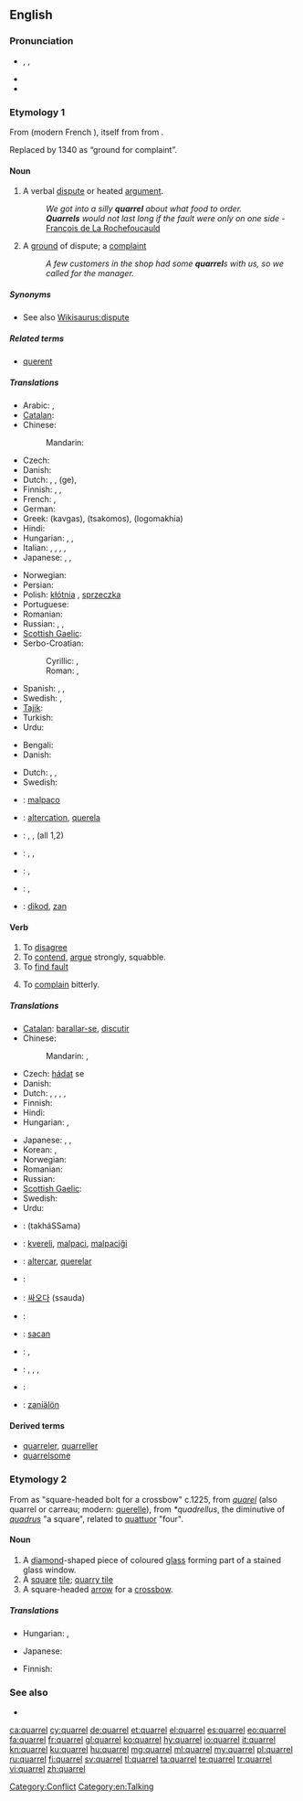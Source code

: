 ==English==

===Pronunciation===
* {{enPR|'kwôrəl}}, {{IPA|/ˈkwɒrəl/}}, {{SAMPA|/"kwQr@l/}}
* {{audio|en-us-quarrel.ogg|Audio (US)}}
* {{rhymes|ɒrəl}}

===Etymology 1===
From {{etyl|fro}} {{term|querele|lang=fro}} (modern French {{term|querelle|lang=fr}}), itself from {{etyl|la}} {{term|querella|lang=la||complaint}} from {{term|queror|lang=la||I lament, I complain}}.

Replaced {{etyl|ang|-}} {{term|sacan|lang=ang}} by 1340 as “ground for complaint”.

====Noun====
{{en-noun}}

# A verbal [[dispute]] or heated [[argument]].
#: ''We got into a silly '''quarrel''' about what food to order.''
#: '''''Quarrels''' would not last long if the fault were only on one side'' - [[q:François de La Rochefoucauld|François de La Rochefoucauld]]
# A [[ground]] of dispute; a [[complaint]]
#: ''A few customers in the shop had some '''quarrel'''s with us, so we called for the manager.''

=====Synonyms=====
* See also [[Wikisaurus:dispute]]

=====Related terms=====
* [[querent#Etymology 1|querent]]

=====Translations=====
{{trans-top|verbal dispute or heated argument}}
* Arabic: {{t|ar|نزاع|m|tr=nazaa`}}, {{t|ar|شجار|m|tr=shijaar|sc=Arab}}
* [[Catalan]]: {{t|ca|baralla|f}}
* Chinese:
*: Mandarin: {{t-|cmn|吵架|tr=chǎojià|sc=Hani}}
* Czech: {{t-|cs|hádka|f}}
* Danish: {{t|da|skænderi|n}}
* Dutch: {{t-|nl|onenigheid|f}}, {{t|nl|dispuut|n}}, (ge){{t+|nl|ruzie|f}}, {{t+|nl|twist}}
* Finnish: {{t+|fi|riita}}, {{t-|fi|kiista}}, {{t+|fi|kina}}
* French: {{t+|fr|querelle|f}},  {{t+|fr|dispute|f}}
* German: {{t+|de|Streit|m}}
* Greek: {{t+|el|καβγάς}} (kavgas), {{t|el|τσακωμός}} (tsakomos), {{t|el|λογομαχία}} (logomakhia)
* Hindi: {{t|hi|झगड़ा|m|tr=jhagṛā|sc=Deva}}
* Hungarian: {{t+|hu|veszekedés}}, {{t|hu|perpatvar}}, {{t+|hu|vita}}
* Italian: {{t|it|battibecco|m}}, {{t|it|litigio|m}}, {{t|it|diatriba|f}}, {{t|it|scaramuccia|f}}, {{t|it|disputa|f}}
* Japanese: {{t|ja|言い争い|tr=iiarasoi}}, {{t-|ja|口論|tr=kōron}}, {{t-|ja|口喧嘩|tr=kuchigenka}}
{{trans-mid}}
* Norwegian: {{t-|no|krangel|m}}
* Persian: {{t-|fa|غوغا|tr=ghoughâ|xs=Persian}}
* Polish: [[kłótnia]] {{f}}, [[sprzeczka]] {{f}}
* Portuguese: {{t+|pt|discussão|f}}
* Romanian: {{t+|ro|ceartă|f}}
* Russian: {{t+|ru|ссора|f|tr=ssóra}},  {{t+|ru|спор|m|tr=spor}},  {{t|ru|перебранка|f|tr=perebránka}}
* [[Scottish Gaelic]]: {{t-|gd|connsachadh|m|xs=Scottish Gaelic}}
* Serbo-Croatian:
*: Cyrillic: {{t|sh|кавга|f|sc=Cyrl|xs=Serbo-Croatian}}, {{t|sh|свађа|f|sc=Cyrl|xs=Serbo-Croatian}}
*: Roman: {{t|sh|kavga|f|xs=Serbo-Croatian}}, {{t|sh|svađa|f|xs=Serbo-Croatian}}
* Spanish: {{t-|es|discusión|f}},  {{t+|es|pelea|f}},  {{t-|es|riña|f}}
* Swedish: {{t|sv|gräl|n}}, {{t|sv|dispyt|c}}
* [[Tajik]]: {{t-|tg|ғавғo|tr=ġavġo|sc=Cyrl|xs=Tajik}}
* Turkish: {{t+|tr|kavga}}
* Urdu: {{t|ur|جھگڑا|m|tr=jhagṛā|sc=ur-Arab}}
{{trans-bottom}}

{{trans-top|ground of dispute; complaint}}
* Bengali: {{t|bn|বিবাদ|tr=bibad|sc=Beng}}
* Danish: {{t|da|uenighed|c}}
{{trans-mid}}
* Dutch: {{t|nl|geschilpunt|n}}, {{t|nl|dispuut|n}}, {{t+|nl|betwisting}}
* Swedish: {{t|sv|oenighet|c}}
{{trans-bottom}}

{{checktrans-top}}
* {{ttbc|eo}}: [[malpaco]]
* {{ttbc|ia}}: [[altercation]], [[querela]]
* {{ttbc|it}}: {{t+|it|lite|f}}, {{t-|it|bega|f}}, {{t+|it|contesa|f}} (all 1,2)
{{trans-mid}}
* {{ttbc|la}}: {{t|la|jurgium}}, {{t|la|altercatio|f}}, {{t|la|rixa}}
* {{ttbc|pt}}: {{t+|pt|discussão|f}}, {{t+|pt|querela|f}}
* {{ttbc|es}}: {{t+|es|pelea|f}}, {{t-|es|riña|f}}
* {{ttbc|vo}}: [[dikod]], [[zan]]
{{trans-bottom}}

====Verb====
{{en-verb|quarrels|2='''[[quarrelling]]''' {{qualifier|UK}} ''or'' '''[[quarreling]]'''<!-- according to Chambers dictionary --> {{qualifier|US}}|3='''[[quarrelled]]''' {{qualifier|UK}} ''or'' '''[[quarreled]]''' {{qualifier|US}}}}
{{intransitive}}

# To [[disagree]]
# To [[contend]], [[argue]] strongly, squabble.
# To [[find fault]]
# {{rfv-sense}} To [[complain]] bitterly.

=====Translations=====
{{trans-see|disagree}}

{{trans-top|to contend, argue strongly, squabble}}
* [[Catalan]]: [[barallar-se]], [[discutir]]
* Chinese:
*: Mandarin: {{t-|cmn|吵架|tr=chǎojià|sc=Hani}},  {{t|cmn|拌嘴|tr=bànzuǐ|sc=Hani}}
* Czech: [[hádat]] se
* Danish: {{t|da|skændes}}
* Dutch: {{t|nl|bekvechten}}, {{t|nl|ruzieën}}, {{t|nl|ruzie maken}}, {{t-|nl|redetwisten}}, {{t+|nl|twisten}}
* Finnish: {{t+|fi|riidellä}}
* Hindi: {{t|hi|झगड़ा|tr=jhagṛā karnā|alt=झगड़ा करना|sc=Deva}}
* Hungarian: {{t+|hu|veszekszik}}, {{t|hu|veszekedik}}
{{trans-mid}}
* Japanese: {{t|ja|言い争う|tr=iiarasou}}, {{t|ja|口論する|tr=kōron suru}}, {{t|ja|口喧嘩する|tr=kuchigenka suru}}
* Korean: {{t|ko|싸우다|tr=ssauda|sc=Kore}}, {{t|ko|싸우다|tr=ssauda|sc=Kore}}
* Norwegian: {{t+|no|krangle}}
* Romanian: {{t-|ro|certa}}
* Russian: {{t+|ru|ссориться|tr=ssórit’s’a}} {{impf}}
* [[Scottish Gaelic]]: {{t-|gd|connsaich|xs=Scottish Gaelic}}
* Swedish: {{t|sv|krångla}}
* Urdu: {{t|ur|جھگڑا|tr=jhagṛā karnā|alt=جھگڑا کرنا|sc=ur-Arab}}
{{trans-bottom}}

{{trans-top|to find fault}}
{{trans-mid}}
{{trans-bottom}}

{{checktrans-top}}
* {{ttbc|ar}}: {{Arab|[[تخاصم]]}} (takháSSama)
* {{ttbc|eo}}: [[kvereli]], [[malpaci]], [[malpaciĝi]]
* {{ttbc|ia}}: [[altercar]], [[querelar]]
* {{ttbc|it}}: {{t+|it|litigare}}
{{trans-mid}}
* {{ttbc|ko}}: [[싸오다]] (ssauda)
* {{ttbc|la}}: {{t|la|jurgare}}
* {{ttbc|ang}}: [[sacan]]
* {{ttbc|pt}}: {{t+|pt|disputar}}, {{t+|pt|discutir}}
* {{ttbc|es}}: {{t-|es|disputar}}, {{t+|es|discutir}}, {{t-|es|pelearse}}, {{t-|es|quejarse}}
* {{ttbc|sv}}: {{t|sv|gräla}}
* {{ttbc|vo}}: [[zaniälön]]
{{trans-bottom}}

====Derived terms====
* [[quarreler]], [[quarreller]]
* [[quarrelsome]]

===Etymology 2===
From {{etyl|enm}} as "square-headed bolt for a crossbow" c.1225, from  {{etyl|fro}} ''[[quarel]]'' (also quarrel or carreau; modern: [[querelle]]), from {{etyl|VL.}} ''*quadrellus'', the diminutive of {{etyl|la}} ''[[quadrus]]'' "a square", related to [[quattuor]] "four".

====Noun====
{{en-noun}}

# A [[diamond]]-shaped piece of coloured [[glass]] forming part of a stained glass window.
# A [[square]] [[tile]]; [[quarry tile]]
# A square-headed [[arrow]] for a [[crossbow]].

=====Translations=====
{{trans-top|diamond-shaped piece of coloured glass forming part of a stained glass window}}
{{trans-mid}}
{{trans-bottom}}

{{trans-top|square tile}}
* Hungarian: {{t|hu|burkolólap}}, {{t|hu|mozaiklap}}
{{trans-mid}}
* Japanese: {{t|ja|タイル|tr=tairu}}
{{trans-bottom}}

{{trans-top|square-headed arrow for a crossbow}}
* Finnish: {{t+|fi|vasama}}
{{trans-mid}}
{{trans-bottom}}

===See also===
* {{pedia}}

[[Category:Conflict]]
[[Category:en:Talking]]

[[ca:quarrel]]
[[cy:quarrel]]
[[de:quarrel]]
[[et:quarrel]]
[[el:quarrel]]
[[es:quarrel]]
[[eo:quarrel]]
[[fa:quarrel]]
[[fr:quarrel]]
[[gl:quarrel]]
[[ko:quarrel]]
[[hy:quarrel]]
[[io:quarrel]]
[[it:quarrel]]
[[kn:quarrel]]
[[ku:quarrel]]
[[hu:quarrel]]
[[mg:quarrel]]
[[ml:quarrel]]
[[my:quarrel]]
[[pl:quarrel]]
[[ru:quarrel]]
[[fi:quarrel]]
[[sv:quarrel]]
[[tl:quarrel]]
[[ta:quarrel]]
[[te:quarrel]]
[[tr:quarrel]]
[[vi:quarrel]]
[[zh:quarrel]]